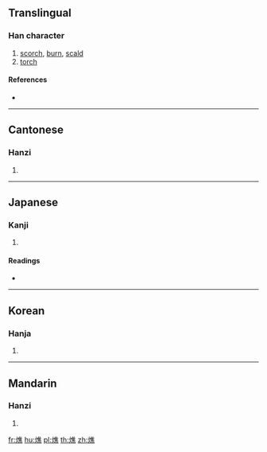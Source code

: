 ==Translingual==

===Han character===
{{Han char|rn=86|rad=火|as=12|sn=16|four=90831|canj=FOGF}}

# [[scorch]], [[burn]], [[scald]]
# [[torch]]

====References====
* {{Han ref|kx=0682.210|dkj=19410|dj=1094.150|hdz=32234.070|uh=71CB|ud=29131|bh=EA4E|bd=59982}}

----

==Cantonese==

===Hanzi===
{{yue-hanzi|jyut=ziu1|y=jiu1}}

# {{defn|lang=yue|sort=火12}}

----

==Japanese==

===Kanji===
{{ja-kanji|grade=|rs=火12}}

# {{defn|lang=ja|sort=火12}}

====Readings====
* {{ja-readings|on=[[しょう]] (shō), [[じょう]] (jō), [[せき]] (seki), [[しゃく]] (shaku)|kun=[[たいまつ]] (taimatsu)}}

----

==Korean==

===Hanja===
{{ko-hanja|hangeul=초|eumhun=|rv=cho|mr=ch'o|y=cho}}

# {{defn|lang=ko|sort=火12}}

----

==Mandarin==

===Hanzi===
{{cmn-hanzi|pin=[[jiāo]] ([[jiao1]])|wg=chiao<sup>1</sup>}}

# {{defn|lang=cmn|sort=火12}}

[[fr:燋]]
[[hu:燋]]
[[pl:燋]]
[[th:燋]]
[[zh:燋]]